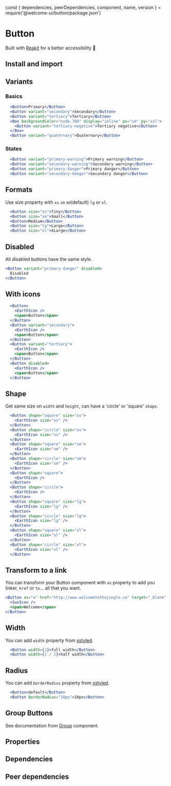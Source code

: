 const {
  dependencies,
  peerDependencies,
  component,
  name,
  version
} = require('@welcome-ui/button/package.json')

# Button

<tagversion version={version} name={name} />

Built with [Reakit](https://reakit.io/docs/button/) for a better accessibility 🥰

## Install and import

<usage component={component} name={name} peerDependencies={peerDependencies} />

## Variants

### Basics

```jsx row
  <Button>Primary</Button>
  <Button variant="secondary">Secondary</Button>
  <Button variant="tertiary">Tertiary</Button>
  <Box backgroundColor="nude.700" display="inline" px="sm" py="xxl">
    <Button variant="tertiary-negative">Tertiary negative</Button>
  </Box>
  <Button variant="quaternary">Quaternary</Button>
```

### States

```jsx row
  <Button variant="primary-warning">Primary warning</Button>
  <Button variant="secondary-warning">Secondary warning</Button>
  <Button variant="primary-danger">Primary danger</Button>
  <Button variant="secondary-danger">Secondary danger</Button>
```

## Formats

Use size property with `xs` `sm` `md`(default) `lg` or `xl`.

```jsx row
  <Button size="xs">Tiny</Button>
  <Button size="sm">Small</Button>
  <Button>Medium</Button>
  <Button size="lg">Large</Button>
  <Button size="xl">XLarge</Button>
```

## Disabled

All disabled buttons have the same style.

```jsx
<Button variant="primary-danger" disabled>
  Disabled
</Button>
```

## With icons

```jsx row
  <Button>
    <EarthIcon />
    <span>Button</span>
  </Button>
  <Button variant="secondary">
    <EarthIcon />
    <span>Button</span>
  </Button>
  <Button variant="tertiary">
    <EarthIcon />
    <span>Button</span>
  </Button>
  <Button disabled>
    <EarthIcon />
    <span>Button</span>
  </Button>
```

## Shape

Get same size on `width` and `height`, can have a 'circle' or 'square' `shape`.

```jsx row
  <Button shape="square" size="xs">
    <EarthIcon size="xs" />
  </Button>
  <Button shape="circle" size="xs">
    <EarthIcon size="xs" />
  </Button>
  <Button shape="square" size="sm">
    <EarthIcon size="sm" />
  </Button>
  <Button shape="circle" size="sm">
    <EarthIcon size="sm" />
  </Button>
  <Button shape="square">
    <EarthIcon />
  </Button>
  <Button shape="circle">
    <EarthIcon />
  </Button>
  <Button shape="square" size="lg">
    <EarthIcon size="lg" />
  </Button>
  <Button shape="circle" size="lg">
    <EarthIcon size="lg" />
  </Button>
  <Button shape="square" size="xl">
    <EarthIcon size="xl" />
  </Button>
  <Button shape="circle" size="xl">
    <EarthIcon size="xl" />
  </Button>
```

## Transform to a link

You can transform your Button component with `as` property to add you linker, `href` or `to`... all that you want.

```jsx
<Button as="a" href="http://www.welcometothejungle.co" target="_blank" rel="noopener nofollow">
  <SunIcon />
  <span>Welcome</span>
</Button>
```

## Width

You can add `width` property from [xstyled](https://xstyled.dev/docs/style-props/).

```jsx
  <Button width={1}>full width</Button>
  <Button width={1 / 2}>half width</Button>
```

## Radius

You can add `borderRadius` property from [xstyled](https://xstyled.dev/docs/style-props/).

```jsx
  <Button>default</Button>
  <Button borderRadius="10px">10px</Button>
```

## Group Buttons

See documentation from [Group](/components/group) component.

## Properties

<props of={Button} />

## Dependencies

<dependencies dependencies={dependencies} />

## Peer dependencies

<dependencies dependencies={peerDependencies} />
